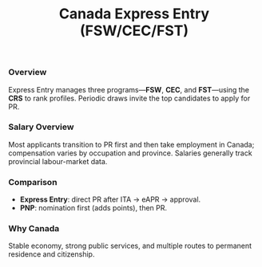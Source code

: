 ﻿---
program: express-entry
vertical: skilled
kind: program
title: Canada Express Entry (FSW/CEC/FST)
country: Canada
countrySlug: canada
programSlug: express-entry
tagline: Points-based permanent residence via FSW, CEC or FST streams.
timelineMonths: 6
tags: ["express entry", "points", "permanent residence"]
heroImage: "/images/skilled/canada/canada.webp"
heroVideo: "/images/personal/video/sample.mp4"
heroPoster: "/images/skilled/canada/canada.webp"

brochure: ""
faq:
  - q: What is a competitive CRS score?
    a: It varies by draw. Scores fluctuate based on pool composition and ministerial instructions.
  - q: Do language scores matter a lot?
    a: Yes—CLB 9 and above is a major CRS boost, and can unlock skill-transferability points.
requirements:
  - ECA for foreign education (if applicable)
  - Language test (IELTS/CELPIP/TEF/TCF)
  - Eligible skilled work experience (NOC/TEER)
  - Proof of funds unless exempt
processSteps:
  - title: Create profile
    description: Complete ECA and language test, then enter the Express Entry pool.
  - title: Receive ITA
    description: If your CRS is selected in a draw, you’ll receive an Invitation to Apply.
  - title: Submit eAPR
    description: File your complete PR application with documents and biometrics.
  - title: PR decision
    description: Medical/passport steps and final landing in Canada.
seo:
  title: "Canada Express Entry – FSW, CEC and FST"
  description: Timeline, requirements and process for Canada’s Express Entry programs.
---

### Overview

Express Entry manages three programs—**FSW**, **CEC**, and **FST**—using the **CRS** to rank profiles. Periodic draws invite the top candidates to apply for PR.

### Salary Overview

Most applicants transition to PR first and then take employment in Canada; compensation varies by occupation and province. Salaries generally track provincial labour-market data.

### Comparison

- **Express Entry**: direct PR after ITA → eAPR → approval.
- **PNP**: nomination first (adds points), then PR.

### Why Canada

Stable economy, strong public services, and multiple routes to permanent residence and citizenship.
